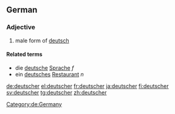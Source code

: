 {{also|Deutscher}}
==German==

===Adjective===
{{head|de|adjective form|g=m}}

# male form of [[deutsch]]
#: {{ux|de|ein '''deutscher''' [[Wein]]|a '''German''' wine|inline=1}}

====Related terms====
* die [[deutsche]] [[Sprache]] ''f''
* ein [[deutsches]] [[Restaurant]] ''n''

[[Category:de:Germany]]

[[de:deutscher]]
[[el:deutscher]]
[[fr:deutscher]]
[[ja:deutscher]]
[[fi:deutscher]]
[[sv:deutscher]]
[[tg:deutscher]]
[[zh:deutscher]]